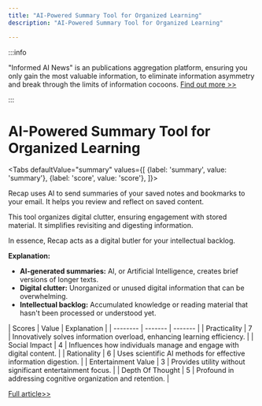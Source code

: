 ```yaml
---
title: "AI-Powered Summary Tool for Organized Learning"
description: "AI-Powered Summary Tool for Organized Learning"

---
```



:::info

"Informed AI News" is an publications aggregation platform, ensuring you only gain the most valuable information, to eliminate information asymmetry and break through the limits of information cocoons.  [Find out more >>](/)

:::

# AI-Powered Summary Tool for Organized Learning


<Tabs
	defaultValue="summary"
	values={[
	{label: 'summary', value: 'summary'},
	{label: 'score', value: 'score'},
]}>
<TabItem value="summary">


Recap uses AI to send summaries of your saved notes and bookmarks to your email. It helps you review and reflect on saved content.

This tool organizes digital clutter, ensuring engagement with stored material. It simplifies revisiting and digesting information.

In essence, Recap acts as a digital butler for your intellectual backlog.

**Explanation:**
- **AI-generated summaries:** AI, or Artificial Intelligence, creates brief versions of longer texts.
- **Digital clutter:** Unorganized or unused digital information that can be overwhelming.
- **Intellectual backlog:** Accumulated knowledge or reading material that hasn't been processed or understood yet.
</TabItem>
<TabItem value="score">
	| Scores     | Value   | Explanation |
	| -------- | ------- | ------- |
	| Practicality  | 7    | Innovatively solves information overload, enhancing learning efficiency.    |
	| Social Impact | 4     | Influences how individuals manage and engage with digital content.    |
	| Rationality    | 6    | Uses scientific AI methods for effective information digestion.    |
	| Entertainment Value    | 3    | Provides utility without significant entertainment focus.    |
	| Depth Of Thought    | 5    | Profound in addressing cognitive organization and retention.    |
</TabItem>
</Tabs>

[Full article>>](https://www.producthunt.com/posts/recap-6573aeaf-24ac-423d-93cb-d3bed11bb66a)
